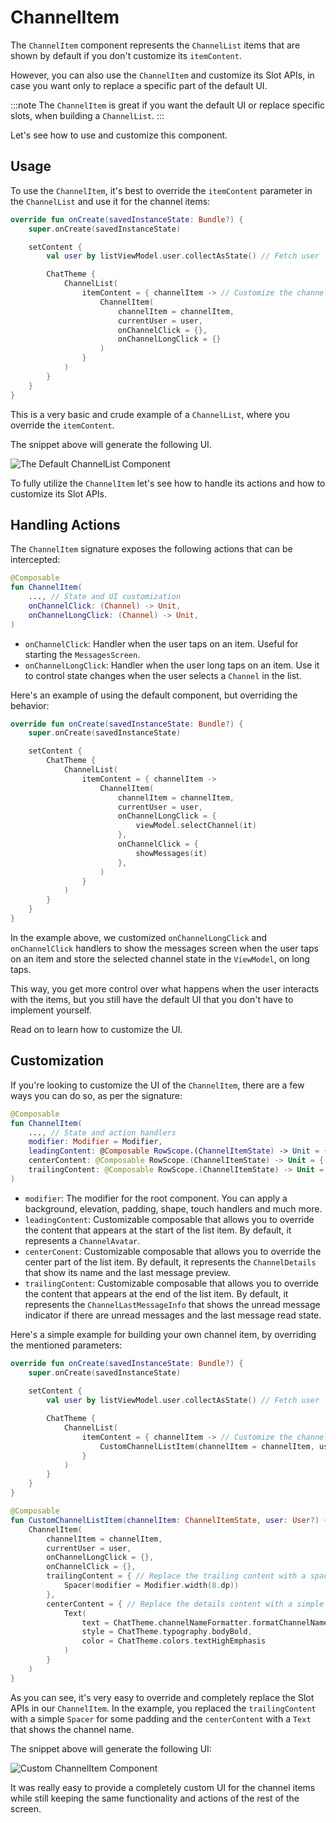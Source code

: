 # ChannelItem

The `ChannelItem` component represents the `ChannelList` items that are shown by default if you don't customize its `itemContent`.

However, you can also use the `ChannelItem` and customize its Slot APIs, in case you want only to replace a specific part of the default UI.

:::note
The `ChannelItem` is great if you want the default UI or replace specific slots, when building a `ChannelList`.
:::

Let's see how to use and customize this component.

## Usage

To use the `ChannelItem`, it's best to override the `itemContent` parameter in the `ChannelList` and use it for the channel items:

```kotlin
override fun onCreate(savedInstanceState: Bundle?) {
    super.onCreate(savedInstanceState)

    setContent {
        val user by listViewModel.user.collectAsState() // Fetch user

        ChatTheme {
            ChannelList(
                itemContent = { channelItem -> // Customize the channel items
                    ChannelItem(
                        channelItem = channelItem,
                        currentUser = user,
                        onChannelClick = {},
                        onChannelLongClick = {}
                    )
                }
            )
        }
    }
}
```

This is a very basic and crude example of a `ChannelList`, where you override the `itemContent`.

The snippet above will generate the following UI.

![The Default ChannelList Component](../../assets/compose_default_channel_list_component.png)

To fully utilize the `ChannelItem` let's see how to handle its actions and how to customize its Slot APIs.

## Handling Actions

The `ChannelItem` signature exposes the following actions that can be intercepted:

```kotlin
@Composable
fun ChannelItem(
    ..., // State and UI customization
    onChannelClick: (Channel) -> Unit,
    onChannelLongClick: (Channel) -> Unit,
)
```

* `onChannelClick`: Handler when the user taps on an item. Useful for starting the `MessagesScreen`.
* `onChannelLongClick`: Handler when the user long taps on an item. Use it to control state changes when the user selects a `Channel` in the list.

Here's an example of using the default component, but overriding the behavior:

```kotlin
override fun onCreate(savedInstanceState: Bundle?) {
    super.onCreate(savedInstanceState)

    setContent {
        ChatTheme {
            ChannelList(
                itemContent = { channelItem ->
                    ChannelItem(
                        channelItem = channelItem,
                        currentUser = user,
                        onChannelLongClick = {
                            viewModel.selectChannel(it)
                        },
                        onChannelClick = {
                            showMessages(it)
                        },
                    )
                }
            )
        }
    }
}
```

In the example above, we customized `onChannelLongClick`  and `onChannelClick` handlers to show the messages screen when the user taps on an item and store the selected channel state in the `ViewModel`, on long taps.

This way, you get more control over what happens when the user interacts with the items, but you still have the default UI that you don't have to implement yourself.

Read on to learn how to customize the UI.

## Customization

If you're looking to customize the UI of the `ChannelItem`, there are a few ways you can do so, as per the signature:

```kotlin
@Composable
fun ChannelItem(
    ..., // State and action handlers
    modifier: Modifier = Modifier,
    leadingContent: @Composable RowScope.(ChannelItemState) -> Unit = { ... },
    centerContent: @Composable RowScope.(ChannelItemState) -> Unit = { ... },
    trailingContent: @Composable RowScope.(ChannelItemState) -> Unit = { ... },
)
```

* `modifier`: The modifier for the root component. You can apply a background, elevation, padding, shape, touch handlers and much more.
* `leadingContent`: Customizable composable that allows you to override the content that appears at the start of the list item. By default, it represents a `ChannelAvatar`.
* `centerConent`: Customizable composable that allows you to override the center part of the list item. By default, it represents the `ChannelDetails` that show its name and the last message preview.
* `trailingContent`: Customizable composable that allows you to override the content that appears at the end of the list item. By default, it represents the `ChannelLastMessageInfo` that shows the unread message indicator if there are unread messages and the last message read state.

Here's a simple example for building your own channel item, by overriding the mentioned parameters:

```kotlin
override fun onCreate(savedInstanceState: Bundle?) {
    super.onCreate(savedInstanceState)
    
    setContent {
        val user by listViewModel.user.collectAsState() // Fetch user

        ChatTheme {
            ChannelList(
                itemContent = { channelItem -> // Customize the channel items
                    CustomChannelListItem(channelItem = channelItem, user = user)
                }
            )
        }
    }
}

@Composable
fun CustomChannelListItem(channelItem: ChannelItemState, user: User?) {
    ChannelItem(
        channelItem = channelItem,
        currentUser = user,
        onChannelLongClick = {},
        onChannelClick = {},
        trailingContent = { // Replace the trailing content with a spacer
            Spacer(modifier = Modifier.width(8.dp))
        },
        centerContent = { // Replace the details content with a simple Text
            Text(
                text = ChatTheme.channelNameFormatter.formatChannelName(it.channel, user),
                style = ChatTheme.typography.bodyBold,
                color = ChatTheme.colors.textHighEmphasis
            )
        }
    )
}
```

As you can see, it's very easy to override and completely replace the Slot APIs in our `ChannelItem`. In the example, you replaced the `trailingContent` with a simple `Spacer` for some padding and the `centerContent` with a `Text` that shows the channel name.

The snippet above will generate the following UI:

![Custom ChannelItem Component](../../assets/compose_custom_channel_list_item.png)

It was really easy to provide a completely custom UI for the channel items while still keeping the same functionality and actions of the rest of the screen.
